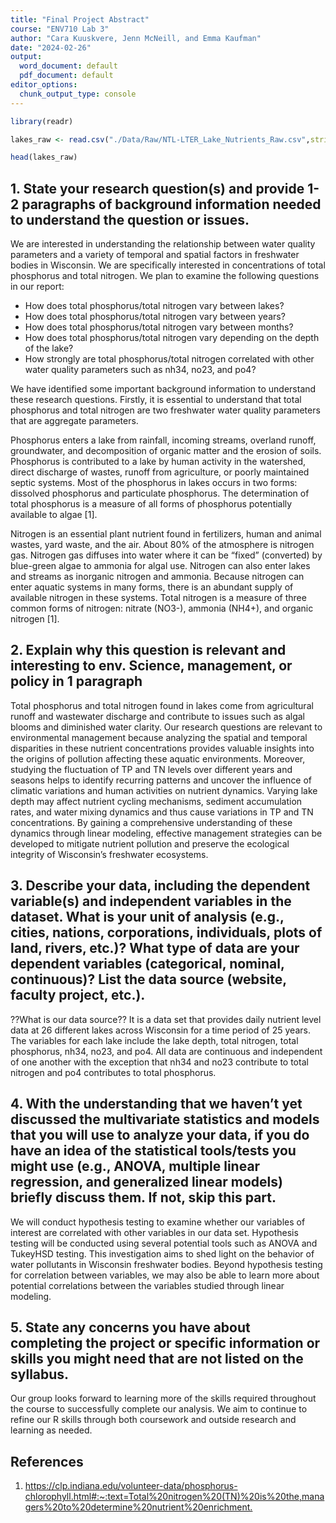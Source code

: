 ```yaml
---
title: "Final Project Abstract"
course: "ENV710 Lab 3"
author: "Cara Kuuskvere, Jenn McNeill, and Emma Kaufman"
date: "2024-02-26"
output:
  word_document: default
  pdf_document: default
editor_options: 
  chunk_output_type: console
---
```


```r
library(readr)
```

```r

lakes_raw <- read.csv("./Data/Raw/NTL-LTER_Lake_Nutrients_Raw.csv",stringsAsFactors = TRUE)

head(lakes_raw)

```

## 1. State your research question(s) and provide 1-2 paragraphs of background information needed to understand the question or issues.

We are interested in understanding the relationship between water quality parameters and a variety of temporal and spatial factors in freshwater bodies in Wisconsin. We are specifically interested in concentrations of total phosphorus and total nitrogen. We plan to examine the following questions in our report:

-   How does total phosphorus/total nitrogen vary between lakes?
-   How does total phosphorus/total nitrogen vary between years?
-   How does total phosphorus/total nitrogen vary between months?
-   How does total phosphorus/total nitrogen vary depending on the depth of the lake?
-   How strongly are total phosphorus/total nitrogen correlated with other water quality parameters such as nh34, no23, and po4?

We have identified some important background information to understand these research questions. Firstly, it is essential to understand that total phosphorus and total nitrogen are two freshwater water quality parameters that are aggregate parameters. 

Phosphorus enters a lake from rainfall, incoming streams, overland runoff, groundwater, and decomposition of organic matter and the erosion of soils. Phosphorus is contributed to a lake by human activity in the watershed, direct discharge of wastes, runoff from agriculture, or poorly maintained septic systems. Most of the phosphorus in lakes occurs in two forms: dissolved phosphorus and particulate phosphorus. The determination of total phosphorus is a measure of all forms of phosphorus potentially available to algae [1]. 

Nitrogen is an essential plant nutrient found in fertilizers, human and animal wastes, yard waste, and the air. About 80% of the atmosphere is nitrogen gas. Nitrogen gas diffuses into water where it can be “fixed” (converted) by blue-green algae to ammonia for algal use. Nitrogen can also enter lakes and streams as inorganic nitrogen and ammonia. Because nitrogen can enter aquatic systems in many forms, there is an abundant supply of available nitrogen in these systems. Total nitrogen is a measure of three common forms of nitrogen: nitrate (NO3-), ammonia (NH4+), and organic nitrogen [1].

## 2. Explain why this question is relevant and interesting to env. Science, management, or policy in 1 paragraph

Total phosphorus and total nitrogen found in lakes come from agricultural runoff and wastewater discharge and contribute to issues such as algal blooms and diminished water clarity. Our research questions are relevant to environmental management because analyzing the spatial and temporal disparities in these nutrient concentrations provides valuable insights into the origins of pollution affecting these aquatic environments. Moreover, studying the fluctuation of TP and TN levels over different years and seasons helps to identify recurring patterns and uncover the influence of climatic variations and human activities on nutrient dynamics. Varying lake depth may affect nutrient cycling mechanisms, sediment accumulation rates, and water mixing dynamics and thus cause variations in TP and TN concentrations. By gaining a comprehensive understanding of these dynamics through linear modeling, effective management strategies can be developed to mitigate nutrient pollution and preserve the ecological integrity of Wisconsin's freshwater ecosystems.

## 3. Describe your data, including the dependent variable(s) and independent variables in the dataset. What is your unit of analysis (e.g., cities, nations, corporations, individuals, plots of land, rivers, etc.)? What type of data are your dependent variables (categorical, nominal, continuous)? List the data source (website, faculty project, etc.).

??What is our data source?? It is a data set that provides daily nutrient level data at 26 different lakes across Wisconsin for a time period of 25 years. The variables for each lake include the lake depth, total nitrogen, total phosphorus, nh34, no23, and po4. All data are continuous and independent of one another with the exception that nh34 and no23 contribute to total nitrogen and po4 contributes to total phosphorus. 

## 4. With the understanding that we haven't yet discussed the multivariate statistics and models that you will use to analyze your data, if you do have an idea of the statistical tools/tests you might use (e.g., ANOVA, multiple linear regression, and generalized linear models) briefly discuss them. If not, skip this part.

We will conduct hypothesis testing to examine whether our variables of interest are correlated with other variables in our data set. Hypothesis testing will be conducted using several potential tools such as ANOVA and TukeyHSD testing. This investigation aims to shed light on the behavior of water pollutants in Wisconsin freshwater bodies. Beyond hypothesis testing for correlation between variables, we may also be able to learn more about potential correlations between the variables studied through linear modeling.

## 5. State any concerns you have about completing the project or specific information or skills you might need that are not listed on the syllabus.

Our group looks forward to learning more of the skills required throughout the course to successfully complete our analysis. We aim to continue to refine our R skills through both coursework and outside research and learning as needed.

## References

1.  <https://clp.indiana.edu/volunteer-data/phosphorus-chlorophyll.html#:~:text=Total%20nitrogen%20(TN)%20is%20the,managers%20to%20determine%20nutrient%20enrichment.>
